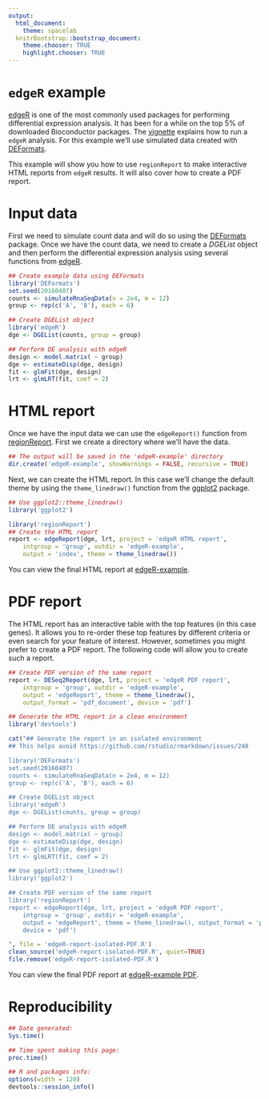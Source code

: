 ```yaml
---
output:
  html_document:
    theme: spacelab
  knitrBootstrap::bootstrap_document:
    theme.chooser: TRUE
    highlight.chooser: TRUE
---
```


`edgeR` example
==================

[edgeR](http://bioconductor.org/packages/edgeR) is one of the most commonly used packages for performing differential expression analysis. It has been for a while on the top 5% of downloaded Bioconductor packages. The [vignette](https://bioconductor.org/packages/release/bioc/vignettes/edgeR/inst/doc/edgeRUsersGuide.pdf) explains how to run a `edgeR` analysis. For this example we'll use simulated data created with [DEFormats](http://bioconductor.org/packages/DEFormats).

This example will show you how to use `regionReport` to make interactive HTML reports from `edgeR` results. It will also cover how to create a PDF report.

# Input data

First we need to simulate count data and will do so using the [DEFormats](http://bioconductor.org/packages/DEFormats) package. Once we have the count data, we need to create a _DGEList_ object and then perform the differential expression analysis using several functions from [edgeR](http://bioconductor.org/packages/edgeR).

```r
## Create example data using DEFormats
library('DEFormats')
set.seed(20160407)
counts <- simulateRnaSeqData(n = 2e4, m = 12)
group <- rep(c('A', 'B'), each = 6)

## Create DGEList object
library('edgeR')
dge <- DGEList(counts, group = group)

## Perform DE analysis with edgeR
design <- model.matrix( ~ group)
dge <- estimateDisp(dge, design)
fit <- glmFit(dge, design)
lrt <- glmLRT(fit, coef = 2)
```

# HTML report

Once we have the input data we can use the `edgeReport()` function from [regionReport](http://bioconductor.org/packages/regionReport). First we create a directory where we'll have the data.

```r
## The output will be saved in the 'edgeR-example' directory
dir.create('edgeR-example', showWarnings = FALSE, recursive = TRUE)
```

Next, we can create the HTML report. In this case we'll change the default theme by using the `theme_linedraw()` function from the [ggplot2](https://cran.r-project.org/web/packages/ggplot2/index.html) package.

```r
## Use ggplot2::theme_linedraw()
library('ggplot2')

library('regionReport')
## Create the HTML report
report <- edgeReport(dge, lrt, project = 'edgeR HTML report',
    intgroup = 'group', outdir = 'edgeR-example',
    output = 'index', theme = theme_linedraw())
```


You can view the final HTML report at [edgeR-example](/regionReportSupp/edgeR-example/index.html).

# PDF report

The HTML report has an interactive table with the top features (in this case genes). It allows you to re-order these top features by different criteria or even search for your feature of interest. However, sometimes you might prefer to create a PDF report. The following code will allow you to create such a report.

```r
## Create PDF version of the same report
report <- DESeq2Report(dge, lrt, project = 'edgeR PDF report', 
    intgroup = 'group', outdir = 'edgeR-example',
    output = 'edgeReport', theme = theme_linedraw(),
    output_format = 'pdf_document', device = 'pdf')
```


```r
## Generate the HTML report in a clean environment
library('devtools')

cat("## Generate the report in an isolated environment
## This helps avoid https://github.com/rstudio/rmarkdown/issues/248

library('DEFormats')
set.seed(20160407)
counts <- simulateRnaSeqData(n = 2e4, m = 12)
group <- rep(c('A', 'B'), each = 6)

## Create DGEList object
library('edgeR')
dge <- DGEList(counts, group = group)

## Perform DE analysis with edgeR
design <- model.matrix( ~ group)
dge <- estimateDisp(dge, design)
fit <- glmFit(dge, design)
lrt <- glmLRT(fit, coef = 2)

## Use ggplot2::theme_linedraw()
library('ggplot2')

## Create PDF version of the same report
library('regionReport')
report <- edgeReport(dge, lrt, project = 'edgeR PDF report', 
    intgroup = 'group', outdir = 'edgeR-example',
    output = 'edgeReport', theme = theme_linedraw(), output_format = 'pdf_document',
    device = 'pdf')

", file = 'edgeR-report-isolated-PDF.R')
clean_source('edgeR-report-isolated-PDF.R', quiet=TRUE)
file.remove('edgeR-report-isolated-PDF.R')
```

You can view the final PDF report at [edgeR-example PDF](/regionReportSupp/edgeR-example/edgeReport.pdf).

# Reproducibility

```r
## Date generated:
Sys.time()

## Time spent making this page:
proc.time()

## R and packages info:
options(width = 120)
devtools::session_info()
```

